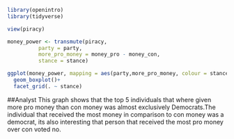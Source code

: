 ```r
library(openintro)
library(tidyverse)
```

```r
view(piracy)
```

```r
money_power <- transmute(piracy,
          party = party,
          more_pro_money = money_pro - money_con,
          stance = stance) 
```

```r
ggplot(money_power, mapping = aes(party,more_pro_money, colour = stance)) +
  geom_boxplot()+
  facet_grid(. ~ stance)

```
##Analyst
This graph shows that the top 5 individuals that where given more pro money than con money was almost exclusively Democrats.The individual that received the most money in comparison to con money was a democrat, its also interesting that person that received the most pro money over con voted no.   